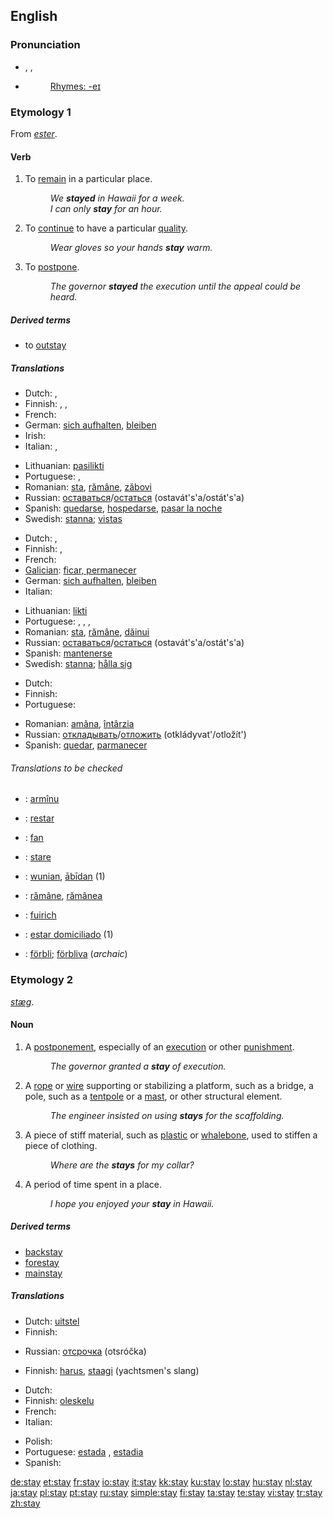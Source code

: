 {{wikipedia|dab=stay}}
==English==

{{rank|ancient|parts|getting|675|stay|months|grew|boys}}

===Pronunciation===
* {{enPR|stā}}, {{IPA|/steɪ/}}, {{SAMPA|/steI/}}
* {{audio|en-us-stay.ogg|Audio (US)}}
*: [[Rhymes:English:-eɪ|Rhymes: -eɪ]]

===Etymology 1===
From {{MF.}} ''[[ester]]''.

====Verb====
{{en-verb}}

# {{intransitive}} To [[remain]] in a particular place.
#: ''We '''stayed''' in Hawaii for a week.''
#: ''I can only '''stay''' for an hour.''
# {{intransitive}} To [[continue]] to have a particular [[quality]].
#: ''Wear gloves so your hands '''stay''' warm.''
# {{transitive}} To [[postpone]].
#: ''The governor '''stayed''' the execution until the appeal could be heard.''

=====Derived terms=====
* to [[outstay]]

=====Translations=====
{{trans-top|To remain in a particular place}}
* Dutch: {{t+|nl|blijven}}, {{t+|nl|verblijven}}
* Finnish: {{t-|fi|viipyä}}, {{t+|fi|jäädä}}, {{t+|fi|pysyä}}
* French: {{t+|fr|rester}}
* German: [[sich aufhalten]], [[bleiben]]
* Irish: {{t-|ga|fan|xs=Irish}}
* Italian: {{t+|it|restare}}, {{t+|it|rimanere}}
{{trans-mid}}
* Lithuanian: [[pasilikti]]
* Portuguese: {{t+|pt|ficar}}, {{t+|pt|permanecer}}
* Romanian: [[sta#Romanian|sta]], [[rămâne]], [[zăbovi]]
* Russian: [[оставаться]]/[[остаться]] (ostavát's'a/ostát's'a)
* Spanish: [[quedarse]], [[hospedarse]], [[pasar la noche]]
* Swedish: [[stanna]]; [[vistas]]
{{trans-bottom}}

{{trans-top|To continue to have a particular quality}}
* Dutch: {{t+|nl|blijven}}, {{t+|nl|verblijven}}
* Finnish: {{t-|fi|viipyä}}, {{t+|fi|jäädä}}
* French: {{t+|fr|rester}}
* [[Galician]]: [[ficar, permanecer]]
* German: [[sich aufhalten]], [[bleiben]]
* Italian: {{t+|it|restare}}
{{trans-mid}}
* Lithuanian: [[likti]]
* Portuguese: {{t+|pt|ficar}}, {{t+|pt|permanecer}}, {{t+|pt|continuar}}, {{t+|pt|manter}}
* Romanian: [[sta#Romanian|sta]], [[rămâne]], [[dăinui]]
* Russian: [[оставаться]]/[[остаться]] (ostavát's'a/ostát's'a)
* Spanish: [[mantenerse]]
* Swedish: [[stanna]]; [[hålla sig]]
{{trans-bottom}}

{{trans-top|To postpone}}
* Dutch: {{t-|nl|uitstellen}}
* Finnish: {{t+|fi|lykätä}}
* Portuguese: {{t+|pt|adiar}}
{{trans-mid}}
* Romanian: [[amâna]], [[întârzia]]
* Russian: [[откладывать]]/[[отложить]] (otkládyvat'/otložít')
* Spanish: [[quedar]], [[parmanecer]]
{{trans-bottom}}

======Translations to be checked======
{{checktrans}}
* {{ttbc|Aromanian}}: [[armînu]]
* {{ttbc|Ido}}: [[restar]]
* {{ttbc|Irish}}: [[fan]]
* {{ttbc|Italian}}: [[stare]]
* {{ttbc|Old English}}: [[wunian]], [[abidan|ābīdan]] (1)
* {{ttbc|Romanian}}: [[rămâne]], [[rămânea]]
* {{ttbc|Scottish Gaelic}}: [[fuirich]]
* {{ttbc|Spanish}}: [[estar domiciliado]] (1)
* {{ttbc|Swedish}}: [[förbli]]; [[förbliva]] (''archaic'')

===Etymology 2===
{{OE.}} ''[[stæg]]''.

====Noun====
{{en-noun}}

# A [[postponement]], especially of an [[execution]] or other [[punishment]].
#: ''The governor granted a '''stay''' of execution.''
# A [[rope]] or [[wire]] supporting or stabilizing a platform, such as a bridge, a pole, such as a [[tentpole]] or a [[mast]], or other structural element.
#: ''The engineer insisted on using '''stays''' for the scaffolding.''
# A piece of stiff material, such as [[plastic]] or [[whalebone]], used to stiffen a piece of clothing.
#: ''Where are the '''stays''' for my collar?''
# A period of time spent in a place.
#: ''I hope you enjoyed your '''stay''' in Hawaii.''

=====Derived terms=====
* [[backstay]]
* [[forestay]]
* [[mainstay]]

=====Translations=====
{{trans-top|postponement}}
* Dutch: [[uitstel]] {{n}}
* Finnish: {{t-|fi|lykkäys}}
{{trans-mid}}
* Russian: [[отсрочка]] (otsróčka)
{{trans-bottom}}

{{trans-top|nautical}}
* Finnish: [[harus]], [[staagi]] (yachtsmen's slang)
{{trans-mid}}
{{trans-bottom}}

{{trans-top|holiday or temporary residence}}
* Dutch: {{t+|nl|verblijf|n}}
* Finnish: [[oleskelu]]
* French: {{t+|fr|séjour|m}}
* Italian: {{t-|it|permanenza|f}}
{{trans-mid}}
* Polish: {{t-|pl|pobyt|m}}
* Portuguese: [[estada]] {{f}}, [[estadia]] {{f}}
* Spanish: {{t-|es|estadía|f}}
{{trans-bottom}}

[[de:stay]]
[[et:stay]]
[[fr:stay]]
[[io:stay]]
[[it:stay]]
[[kk:stay]]
[[ku:stay]]
[[lo:stay]]
[[hu:stay]]
[[nl:stay]]
[[ja:stay]]
[[pl:stay]]
[[pt:stay]]
[[ru:stay]]
[[simple:stay]]
[[fi:stay]]
[[ta:stay]]
[[te:stay]]
[[vi:stay]]
[[tr:stay]]
[[zh:stay]]